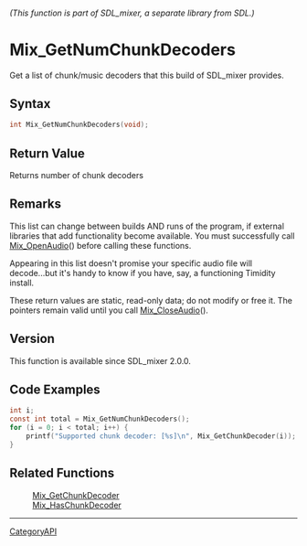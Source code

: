 ====== (This function is part of SDL_mixer, a separate library from SDL.) ======
= Mix_GetNumChunkDecoders =

Get a list of chunk/music decoders that this build of SDL_mixer provides.

== Syntax ==

<syntaxhighlight lang='c'>
int Mix_GetNumChunkDecoders(void);
</syntaxhighlight>

== Return Value ==

Returns number of chunk decoders

== Remarks ==

This list can change between builds AND runs of the program, if external
libraries that add functionality become available. You must successfully
call [[Mix_OpenAudio]]() before calling these functions.

Appearing in this list doesn't promise your specific audio file will
decode...but it's handy to know if you have, say, a functioning Timidity
install.

These return values are static, read-only data; do not modify or free it.
The pointers remain valid until you call [[Mix_CloseAudio]]().

== Version ==

This function is available since SDL_mixer 2.0.0.

== Code Examples ==

<syntaxhighlight lang='c'>
int i;
const int total = Mix_GetNumChunkDecoders();
for (i = 0; i < total; i++) {
    printf("Supported chunk decoder: [%s]\n", Mix_GetChunkDecoder(i));
}
</syntaxhighlight>

== Related Functions ==

:[[Mix_GetChunkDecoder]]
:[[Mix_HasChunkDecoder]]

----
[[CategoryAPI]]


